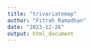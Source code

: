 ```yaml
---
title: "trivariatemap"
author: "Fitrah Ramadhan"
date: "2023-12-26"
output: html_document
---
```


```r



```

